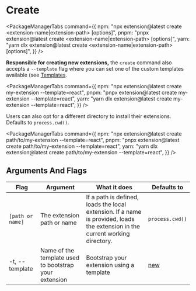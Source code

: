 
# Create

<PackageManagerTabs
  command={{
    npm: "npx extension@latest create <extension-name|extension-path> [options]",
    pnpm: "pnpx extension@latest create <extension-name|extension-path> [options]",
    yarn: "yarn dlx extension@latest create <extension-name|extension-path> [options]",
  }}
/>

**Responsible for creating new extensions,** the `create` command also accepts a `--template` flag where you can set one of the custom templates available (see [Templates](../../getting-started/templates).

<PackageManagerTabs
  command={{
    npm: "npx extension@latest create my-extension --template=react",
    pnpm: "pnpx extension@latest create my-extension --template=react",
    yarn: "yarn dlx extension@latest create my-extension --template=react",
  }}
/>

Users can also opt for a different directory to install their extensions. Defaults to `process.cwd()`.

<PackageManagerTabs
  command={{
    npm: "npx extension@latest create path/to/my-extension --template=react",
    pnpm: "pnpx extension@latest create path/to/my-extension --template=react",
    yarn: "yarn dlx extension@latest create path/to/my-extension --template=react",
  }}
/>
## Arguments And Flags

| Flag             | Argument                                              | What it does                                                                                                                  | Defaults to                                               |
| ---------------- | ----------------------------------------------------- | ----------------------------------------------------------------------------------------------------------------------------- | --------------------------------------------------------- |
| `[path or name]` | The extension path or name                            | If a path is defined, loads the local extension. If a name is provided, loads the extension in the current working directory. | `process.cwd()`                                           |
| -t, --template   | Name of the template used to bootstrap your extension | Bootstrap your extension using a template                                                                                     | [new](../../getting-started/templates#template-new) |
